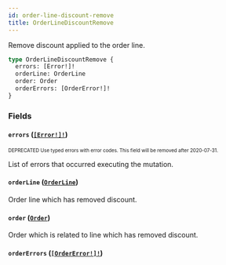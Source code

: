 ```yaml
---
id: order-line-discount-remove
title: OrderLineDiscountRemove
---
```


Remove discount applied to the order line.

```graphql
type OrderLineDiscountRemove {
  errors: [Error!]!
  orderLine: OrderLine
  order: Order
  orderErrors: [OrderError!]!
}
```

### Fields

#### `errors` ([`[Error!]!`](/developer/api-reference/objects/error.mdx))

<sub><sup><span className="deprecatedTag">DEPRECATED</span> Use typed errors with error codes. This field will be removed after 2020-07-31.</sup></sub>

List of errors that occurred executing the mutation.

#### `orderLine` ([`OrderLine`](/developer/api-reference/objects/order-line.mdx))

Order line which has removed discount.

#### `order` ([`Order`](/developer/api-reference/objects/order.mdx))

Order which is related to line which has removed discount.

#### `orderErrors` ([`[OrderError!]!`](/developer/api-reference/objects/order-error.mdx))

